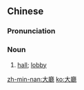 {{also|大厅}}
==Chinese==
{{zh-forms|s=大厅}}

===Pronunciation===
{{zh-pron
|m=dàtīng
|c=daai6 teng1
|cat=n
}}

===Noun===
{{zh-noun}}

# [[hall]]; [[lobby]]

[[zh-min-nan:大廳]]
[[ko:大廳]]